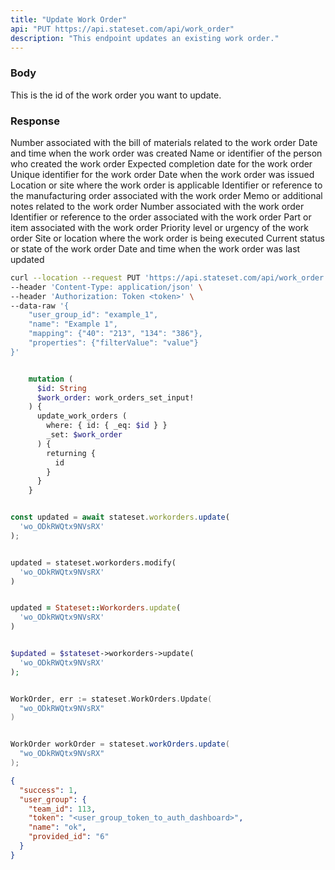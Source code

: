 ```yaml
---
title: "Update Work Order"
api: "PUT https://api.stateset.com/api/work_order"
description: "This endpoint updates an existing work order."
---
```


### Body

<ParamField body="id" type="string">
  This is the id of the work order you want to update.
</ParamField>

### Response

<ResponseField body="bill_of_materials_number" type="string">
  Number associated with the bill of materials related to the work order
</ResponseField>

<ResponseField body="created_at" type="string">
  Date and time when the work order was created
</ResponseField>

<ResponseField body="created_by" type="string">
  Name or identifier of the person who created the work order
</ResponseField>

<ResponseField body="expected_completion_date" type="string">
  Expected completion date for the work order
</ResponseField>

<ResponseField body="id" type="string">
  Unique identifier for the work order
</ResponseField>

<ResponseField body="issue_date" type="string">
  Date when the work order was issued
</ResponseField>

<ResponseField body="location" type="string">
  Location or site where the work order is applicable
</ResponseField>

<ResponseField body="manufacture_order" type="string">
  Identifier or reference to the manufacturing order associated with the work order
</ResponseField>

<ResponseField body="memo" type="string">
  Memo or additional notes related to the work order
</ResponseField>

<ResponseField body="number" type="string">
  Number associated with the work order
</ResponseField>

<ResponseField body="order_number" type="string">
  Identifier or reference to the order associated with the work order
</ResponseField>

<ResponseField body="part" type="string">
  Part or item associated with the work order
</ResponseField>

<ResponseField body="priority" type="string">
  Priority level or urgency of the work order
</ResponseField>

<ResponseField body="site" type="string">
  Site or location where the work order is being executed
</ResponseField>

<ResponseField body="status" type="string">
  Current status or state of the work order
</ResponseField>

<ResponseField body="updated_at" type="string">
  Date and time when the work order was last updated
</ResponseField>


<RequestExample>

```bash cURL
curl --location --request PUT 'https://api.stateset.com/api/work_order' \
--header 'Content-Type: application/json' \
--header 'Authorization: Token <token>' \
--data-raw '{
    "user_group_id": "example_1",
    "name": "Example 1",
    "mapping": {"40": "213", "134": "386"},
    "properties": {"filterValue": "value"}
}'
```

```graphQL GraphQL

    mutation (
      $id: String
      $work_order: work_orders_set_input!
    ) {
      update_work_orders (
        where: { id: { _eq: $id } }
        _set: $work_order
      ) {
        returning {
          id
        }
      }
    }
```

```javascript Node.js

const updated = await stateset.workorders.update(
  'wo_ODkRWQtx9NVsRX'
);

```

```python Python

updated = stateset.workorders.modify(
  'wo_ODkRWQtx9NVsRX'
)

```

```ruby Ruby

updated = Stateset::Workorders.update(
  'wo_ODkRWQtx9NVsRX'
)

```

```php PHP

$updated = $stateset->workorders->update(
  'wo_ODkRWQtx9NVsRX'
);

```

```go Go

WorkOrder, err := stateset.WorkOrders.Update(
  "wo_ODkRWQtx9NVsRX"
)

```

```java Java

WorkOrder workOrder = stateset.workOrders.update(
  "wo_ODkRWQtx9NVsRX"
);

```


</RequestExample>

<ResponseExample>

```json Response
{
  "success": 1,
  "user_group": {
    "team_id": 113,
    "token": "<user_group_token_to_auth_dashboard>",
    "name": "ok",
    "provided_id": "6"
  }
}
```

</ResponseExample>
